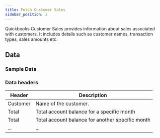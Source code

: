 ```yaml
---
title: Fetch Customer Sales
sidebar_position: 2
---
```



Quickbooks Customer Sales provides information about sales associated with customers. It includes details such as customer names, transaction types, sales amounts etc.
<AddJob
  template="gsheet_zoho_books_db_get_customer_balances"
/>


## Data

### Sample Data

<Gsheet
  src="https://docs.google.com/spreadsheets/d/1KWa16ZCTRUdIF7LXFQzgCaBXEze4fpGWaV77tc8Q_Y8/edit#gid=2139525914"
/>


### Data headers

| Header             | Description                             |
|----------|---------------------------------------------------|
| Customer | Name of the customer.                             |
| Total |  Total account balance for a specific month |
| Total |  Total account balance for another specific month |
| ... |  ...  |



<!---
## Others

### Similar jobs

Similar sort of data can be achieved by using get accounting transaction job and filtering it by invoice type. 

### Reports that use this job

Here are some of the report templates that use this job: 
-->
